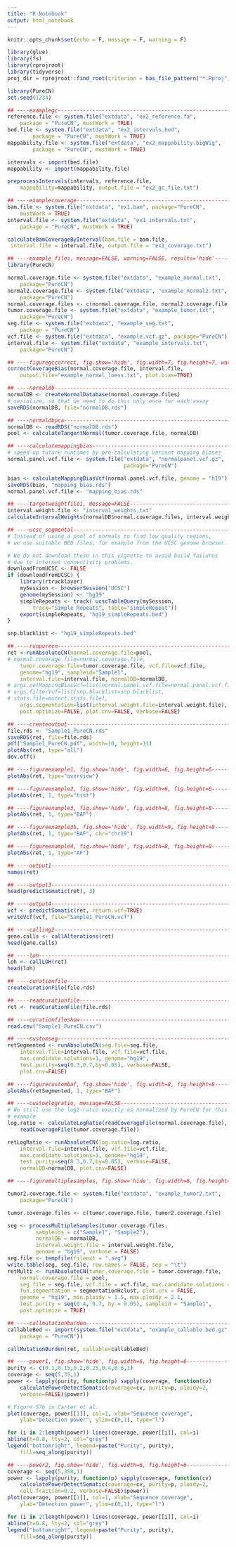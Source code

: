 ```yaml
---
title: "R Notebook"
output: html_notebook
---
```


```r
knitr::opts_chunk$set(echo = F, message = F, warning = F)
```

```r
library(glue)
library(fs)
library(rprojroot)
library(tidyverse)
proj_dir = rprojroot::find_root(criterion = has_file_pattern("*.Rproj"))
```

```r
library(PureCN)
set.seed(1234)
```

```r
## ----examplegc-------------------------------------------------------------
reference.file <- system.file("extdata", "ex2_reference.fa", 
    package = "PureCN", mustWork = TRUE)
bed.file <- system.file("extdata", "ex2_intervals.bed", 
        package = "PureCN", mustWork = TRUE)
mappability.file <- system.file("extdata", "ex2_mappability.bigWig", 
        package = "PureCN", mustWork = TRUE)

intervals <- import(bed.file)
mappability <- import(mappability.file)

preprocessIntervals(intervals, reference.file, 
    mappability=mappability, output.file = "ex2_gc_file.txt")
```


```r
## ----examplecoverage-------------------------------------------------------
bam.file <- system.file("extdata", "ex1.bam", package="PureCN", 
    mustWork = TRUE)
interval.file <- system.file("extdata", "ex1_intervals.txt", 
    package = "PureCN", mustWork = TRUE)

calculateBamCoverageByInterval(bam.file = bam.file, 
 interval.file = interval.file, output.file = "ex1_coverage.txt")
```


```r
## ----example_files, message=FALSE, warning=FALSE, results='hide'-----------
library(PureCN)

normal.coverage.file <- system.file("extdata", "example_normal.txt",
    package="PureCN") 
normal2.coverage.file <- system.file("extdata", "example_normal2.txt", 
    package="PureCN") 
normal.coverage.files <- c(normal.coverage.file, normal2.coverage.file) 
tumor.coverage.file <- system.file("extdata", "example_tumor.txt", 
    package="PureCN") 
seg.file <- system.file("extdata", "example_seg.txt",
    package = "PureCN")
vcf.file <- system.file("extdata", "example.vcf.gz", package="PureCN")
interval.file <- system.file("extdata", "example_intervals.txt", 
    package="PureCN")
```


```r
## ----figuregccorrect, fig.show='hide', fig.width=7, fig.height=7, warning=FALSE----
correctCoverageBias(normal.coverage.file, interval.file, 
    output.file="example_normal_loess.txt", plot.bias=TRUE)
```


```r
## ----normaldb--------------------------------------------------------------
normalDB <- createNormalDatabase(normal.coverage.files)
# serialize, so that we need to do this only once for each assay
saveRDS(normalDB, file="normalDB.rds")
```


```r
## ----normaldbpca-----------------------------------------------------------
normalDB <- readRDS("normalDB.rds")
pool <- calculateTangentNormal(tumor.coverage.file, normalDB)
```


```r
## ----calculatemappingbias--------------------------------------------------
# speed-up future runtimes by pre-calculating variant mapping biases
normal.panel.vcf.file <- system.file("extdata", "normalpanel.vcf.gz", 
                                     package="PureCN")

bias <- calculateMappingBiasVcf(normal.panel.vcf.file, genome = "h19")
saveRDS(bias, "mapping_bias.rds")
normal.panel.vcf.file <- "mapping_bias.rds"
```


```r
## ----targetweightfile1, message=FALSE--------------------------------------
interval.weight.file <- "interval_weights.txt"
calculateIntervalWeights(normalDB$normal.coverage.files, interval.weight.file)
```


```r
## ----ucsc_segmental--------------------------------------------------------
# Instead of using a pool of normals to find low quality regions,
# we use suitable BED files, for example from the UCSC genome browser.

# We do not download these in this vignette to avoid build failures 
# due to internet connectivity problems.
downloadFromUCSC <- FALSE
if (downloadFromUCSC) {
    library(rtracklayer)
    mySession <- browserSession("UCSC")
    genome(mySession) <- "hg19"
    simpleRepeats <- track( ucscTableQuery(mySession, 
        track="Simple Repeats", table="simpleRepeat"))
    export(simpleRepeats, "hg19_simpleRepeats.bed")
}

snp.blacklist <- "hg19_simpleRepeats.bed"
```


```r
## ----runpurecn-------------------------------------------------------------
ret <-runAbsoluteCN(normal.coverage.file=pool,
# normal.coverage.file=normal.coverage.file, 
    tumor.coverage.file=tumor.coverage.file, vcf.file=vcf.file, 
    genome="hg19", sampleid="Sample1", 
    interval.file=interval.file, normalDB=normalDB,
# args.setMappingBiasVcf=list(normal.panel.vcf.file=normal.panel.vcf.file),
# args.filterVcf=list(snp.blacklist=snp.blacklist, 
# stats.file=mutect.stats.file), 
    args.segmentation=list(interval.weight.file=interval.weight.file), 
    post.optimize=FALSE, plot.cnv=FALSE, verbose=FALSE)
```


```r
## ----createoutput----------------------------------------------------------
file.rds <- "Sample1_PureCN.rds"
saveRDS(ret, file=file.rds)
pdf("Sample1_PureCN.pdf", width=10, height=11)
plotAbs(ret, type="all")
dev.off()
```


```r
## ----figureexample1, fig.show='hide', fig.width=6, fig.height=6------------
plotAbs(ret, type="overview")
```


```r
## ----figureexample2, fig.show='hide', fig.width=6, fig.height=6------------
plotAbs(ret, 1, type="hist")
```


```r
## ----figureexample3, fig.show='hide', fig.width=8, fig.height=8------------
plotAbs(ret, 1, type="BAF")
```


```r
## ----figureexample3b, fig.show='hide', fig.width=9, fig.height=8-----------
plotAbs(ret, 1, type="BAF", chr="chr19")
```


```r
## ----figureexample4, fig.show='hide', fig.width=8, fig.height=8------------
plotAbs(ret, 1, type="AF")
```


```r
## ----output1---------------------------------------------------------------
names(ret)
```


```r
## ----output3---------------------------------------------------------------
head(predictSomatic(ret), 3)
```


```r
## ----output4---------------------------------------------------------------
vcf <- predictSomatic(ret, return.vcf=TRUE)
writeVcf(vcf, file="Sample1_PureCN.vcf")
```


```r
## ----calling2--------------------------------------------------------------
gene.calls <- callAlterations(ret)
head(gene.calls)
```


```r
## ----loh-------------------------------------------------------------------
loh <- callLOH(ret)
head(loh)
```


```r
## ----curationfile----------------------------------------------------------
createCurationFile(file.rds)
```


```r
## ----readcurationfile------------------------------------------------------
ret <- readCurationFile(file.rds)
```


```r
## ----curationfileshow------------------------------------------------------
read.csv("Sample1_PureCN.csv")
```


```r
## ----customseg-------------------------------------------------------------
retSegmented <- runAbsoluteCN(seg.file=seg.file, 
    interval.file=interval.file, vcf.file=vcf.file, 
    max.candidate.solutions=1, genome="hg19",
    test.purity=seq(0.3,0.7,by=0.05), verbose=FALSE, 
    plot.cnv=FALSE)
```


```r
## ----figurecustombaf, fig.show='hide', fig.width=8, fig.height=8-----------
plotAbs(retSegmented, 1, type="BAF")
```


```r
## ----customlogratio, message=FALSE-----------------------------------------
# We still use the log2-ratio exactly as normalized by PureCN for this
# example
log.ratio <- calculateLogRatio(readCoverageFile(normal.coverage.file),
    readCoverageFile(tumor.coverage.file))

retLogRatio <- runAbsoluteCN(log.ratio=log.ratio,
    interval.file=interval.file, vcf.file=vcf.file, 
    max.candidate.solutions=1, genome="hg19",
    test.purity=seq(0.3,0.7,by=0.05), verbose=FALSE, 
    normalDB=normalDB, plot.cnv=FALSE)
```


```r
## ----figuremultiplesamples, fig.show='hide', fig.width=6, fig.height=3-----

tumor2.coverage.file <- system.file("extdata", "example_tumor2.txt",
    package="PureCN")

tumor.coverage.files <- c(tumor.coverage.file, tumor2.coverage.file)

seg <- processMultipleSamples(tumor.coverage.files,
         sampleids = c("Sample1", "Sample2"),
         normalDB = normalDB,
         interval.weight.file = interval.weight.file,
         genome = "hg19", verbose = FALSE)
seg.file <- tempfile(fileext = ".seg")
write.table(seg, seg.file, row.names = FALSE, sep = "\t")
retMulti <- runAbsoluteCN(tumor.coverage.file = tumor.coverage.file, 
    normal.coverage.file = pool, 
    seg.file = seg.file, vcf.file = vcf.file, max.candidate.solutions = 1, 
    fun.segmentation = segmentationHclust, plot.cnv = FALSE,
    genome = "hg19", min.ploidy = 1.5, max.ploidy = 2.1, 
    test.purity = seq(0.4, 0.7, by = 0.05), sampleid = "Sample1",
    post.optimize = TRUE)
```


```r
## ----callmutationburden----------------------------------------------------
callableBed <- import(system.file("extdata", "example_callable.bed.gz", 
    package = "PureCN"))

callMutationBurden(ret, callable=callableBed)
```


```r
## ----power1, fig.show='hide', fig.width=6, fig.height=6--------------------
purity <- c(0.1,0.15,0.2,0.25,0.4,0.6,1)
coverage <- seq(5,35,1)
power <- lapply(purity, function(p) sapply(coverage, function(cv) 
    calculatePowerDetectSomatic(coverage=cv, purity=p, ploidy=2, 
    verbose=FALSE)$power))
```


```r
# Figure S7b in Carter et al.
plot(coverage, power[[1]], col=1, xlab="Sequence coverage", 
    ylab="Detection power", ylim=c(0,1), type="l")

for (i in 2:length(power)) lines(coverage, power[[i]], col=i)
abline(h=0.8, lty=2, col="grey")     
legend("bottomright", legend=paste("Purity", purity),
    fill=seq_along(purity))
```


```r
## ----power2, fig.show='hide', fig.width=6, fig.height=6--------------------
coverage <- seq(5,350,1)
power <- lapply(purity, function(p) sapply(coverage, function(cv) 
    calculatePowerDetectSomatic(coverage=cv, purity=p, ploidy=2, 
    cell.fraction=0.2, verbose=FALSE)$power))
plot(coverage, power[[1]], col=1, xlab="Sequence coverage", 
    ylab="Detection power", ylim=c(0,1), type="l")

for (i in 2:length(power)) lines(coverage, power[[i]], col=i)
abline(h=0.8, lty=2, col="grey")     
legend("bottomright", legend=paste("Purity", purity),
    fill=seq_along(purity))
```
